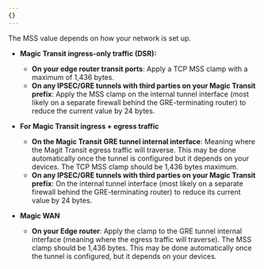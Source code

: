```yaml
---
{}
---
```


The MSS value depends on how your network is set up.

- **Magic Transit ingress-only traffic (DSR):**

  - **On your edge router transit ports**: Apply a TCP MSS clamp with a maximum of 1,436 bytes.
  - **On any IPSEC/GRE tunnels with third parties on your Magic Transit prefix**: Apply the MSS clamp on the internal tunnel interface (most likely on a separate firewall behind the GRE-terminating router) to reduce the current value by 24 bytes.

- **For Magic Transit ingress + egress traffic**

  - **On the Magic Transit GRE tunnel internal interface**: Meaning where the Magit Transit egress traffic will traverse. This may be done automatically once the tunnel is configured but it depends on your devices. The TCP MSS clamp should be 1,436 bytes maximum.
  - **On any IPSEC/GRE tunnels with third parties on your Magic Transit prefix**: On the internal tunnel interface (most likely on a separate firewall behind the GRE-terminating router) to reduce its current value by 24 bytes.

- **Magic WAN**

  - **On your Edge router**: Apply the clamp to the GRE tunnel internal interface (meaning where the egress traffic will traverse). The MSS clamp should be 1,436 bytes. This may be done automatically once the tunnel is configured, but it depends on your devices.
